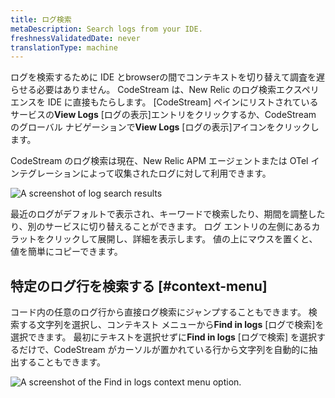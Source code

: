```yaml
---
title: ログ検索
metaDescription: Search logs from your IDE.
freshnessValidatedDate: never
translationType: machine
---
```




ログを検索するために IDE とbrowserの間でコンテキストを切り替えて調査を遅らせる必要はありません。 CodeStream は、New Relic のログ検索エクスペリエンスを IDE に直接もたらします。 \[CodeStream] ペインにリストされているサービスの**View Logs** \[ログの表示]エントリをクリックするか、CodeStream のグローバル ナビゲーションで**View Logs** \[ログの表示]アイコンをクリックします。

CodeStream のログ検索は現在、New Relic APM エージェントまたは OTel インテグレーションによって収集されたログに対して利用できます。

<img
  title="Search logs"
  alt="A screenshot of log search results"
  src={codestreamLogSearchResults}
/>

最近のログがデフォルトで表示され、キーワードで検索したり、期間を調整したり、別のサービスに切り替えることができます。 ログ エントリの左側にあるカラットをクリックして展開し、詳細を表示します。 値の上にマウスを置くと、値を簡単にコピーできます。

## 特定のログ行を検索する [#context-menu]

コード内の任意のログ行から直接ログ検索にジャンプすることもできます。 検索する文字列を選択し、コンテキスト メニューから**Find in logs** \[ログで検索]を選択できます。 最初にテキストを選択せずに**Find in logs** \[ログで検索] を選択するだけで、CodeStream がカーソルが置かれている行から文字列を自動的に抽出することもできます。

<img
  title="Search for a specific log line."
  alt="A screenshot of the Find in logs context menu option."
  src={codestreamLogLineSearch}
/>